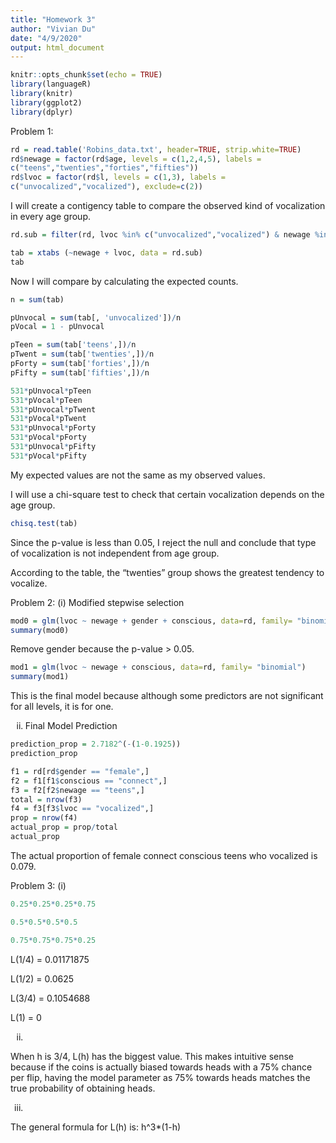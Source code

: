 ```yaml
---
title: "Homework 3"
author: "Vivian Du"
date: "4/9/2020"
output: html_document
---
```


```r
knitr::opts_chunk$set(echo = TRUE)
library(languageR)
library(knitr)
library(ggplot2)
library(dplyr)
```


Problem 1:
```r
rd = read.table('Robins_data.txt', header=TRUE, strip.white=TRUE)
rd$newage = factor(rd$age, levels = c(1,2,4,5), labels =
c("teens","twenties","forties","fifties"))
rd$lvoc = factor(rd$l, levels = c(1,3), labels =
c("unvocalized","vocalized"), exclude=c(2))

```

I will create a contigency table to compare the observed kind of vocalization in every age group.

```r
rd.sub = filter(rd, lvoc %in% c("unvocalized","vocalized") & newage %in% c("teens","twenties","forties","fifties"))

tab = xtabs (~newage + lvoc, data = rd.sub)
tab
```

Now I will compare by calculating the expected counts.

```r
n = sum(tab)

pUnvocal = sum(tab[, 'unvocalized'])/n
pVocal = 1 - pUnvocal

pTeen = sum(tab['teens',])/n
pTwent = sum(tab['twenties',])/n
pForty = sum(tab['forties',])/n
pFifty = sum(tab['fifties',])/n

531*pUnvocal*pTeen
531*pVocal*pTeen
531*pUnvocal*pTwent
531*pVocal*pTwent
531*pUnvocal*pForty
531*pVocal*pForty
531*pUnvocal*pFifty
531*pVocal*pFifty
```

My expected values are not the same as my observed values.

I will use a chi-square test to check that certain vocalization depends on the age group.

```r
chisq.test(tab)
```

Since the p-value is less than 0.05, I reject the null and conclude that type of vocalization is not independent from age group.

According to the table, the "twenties" group shows the greatest tendency to vocalize.

Problem 2:
(i) Modified stepwise selection
```r
mod0 = glm(lvoc ~ newage + gender + conscious, data=rd, family= "binomial")
summary(mod0)
```

Remove gender because the p-value > 0.05.

```r
mod1 = glm(lvoc ~ newage + conscious, data=rd, family= "binomial")
summary(mod1)
```

This is the final model because although some predictors are not significant for all levels, it is for one.

(ii) Final Model Prediction

```r
prediction_prop = 2.7182^(-(1-0.1925))
prediction_prop

```

```r
f1 = rd[rd$gender == "female",]
f2 = f1[f1$conscious == "connect",]
f3 = f2[f2$newage == "teens",]
total = nrow(f3)
f4 = f3[f3$lvoc == "vocalized",]
prop = nrow(f4)
actual_prop = prop/total
actual_prop

```

The actual proportion of female connect conscious teens who vocalized is 0.079.

Problem 3:
(i)

```r
0.25*0.25*0.25*0.75

0.5*0.5*0.5*0.5

0.75*0.75*0.75*0.25
```

L(1/4) = 0.01171875

L(1/2) = 0.0625

L(3/4) = 0.1054688

L(1) = 0

(ii)

When h is 3/4, L(h) has the biggest value. This makes intuitive sense because if the coins is actually biased towards heads with a 75% chance per flip, having the model parameter as 75% towards heads matches the true probability of obtaining heads.

(iii)

The general formula for L(h) is: h^3*(1-h)


